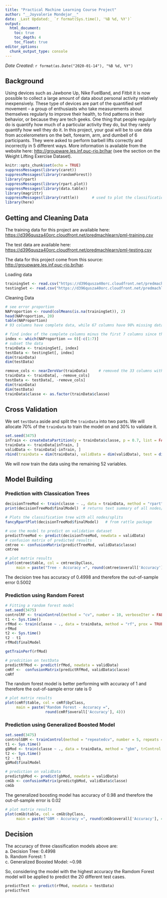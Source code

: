 ```yaml
---
title: "Practical Machine Learning Course Project"
author: "__Joyvalerie Mondejar__"
date: _Last Updated:_ `r format(Sys.time(), '%B %d, %Y')`
output: 
  html_document:
    toc: true
    toc_depth: 4
    toc_float: true
editor_options: 
  chunk_output_type: console
---
```


_Date Created_: `r format(as.Date("2020-01-14"), "%B %d, %Y")`


## Background

Using devices such as Jawbone Up, Nike FuelBand, and Fitbit it is now possible to collect a large amount of data about
personal activity relatively inexpensively. These type of devices are part of the quantified self movement – a group of
enthusiasts who take measurements about themselves regularly to improve their health, to find patterns in their
behavior, or because they are tech geeks. One thing that people regularly do is quantify how much of a particular
activity they do, but they rarely quantify how well they do it. In this project, your goal will be to use data from
accelerometers on the belt, forearm, arm, and dumbell of 6 participants. They were asked to perform barbell lifts
correctly and incorrectly in 5 different ways. More information is available from the website here:
<http://groupware.les.inf.puc-rio.br/har> (see the section on the Weight Lifting Exercise Dataset). 


```r
knitr::opts_chunk$set(echo = TRUE)
suppressMessages(library(caret))
suppressMessages(library(randomForest))
library(rpart)
suppressMessages(library(rpart.plot))
suppressMessages(library(data.table))
library(magrittr)
suppressMessages(library(rattle))      # used to plot the classification trees
library(here)
```

## Getting and Cleaning Data

The training data for this project are available here: <https://d396qusza40orc.cloudfront.net/predmachlearn/pml-training.csv>

The test data are available here: <https://d396qusza40orc.cloudfront.net/predmachlearn/pml-testing.csv>

The data for this project come from this source: <http://groupware.les.inf.puc-rio.br/har>.

Loading data

```r
trainingSet <- read.csv("https://d396qusza40orc.cloudfront.net/predmachlearn/pml-training.csv")
testingSet <- read.csv("https://d396qusza40orc.cloudfront.net/predmachlearn/pml-testing.csv")
```

Cleaning Data

```r
# see error proportion
NAProportion <- round(colMeans(is.na(trainingSet)), 2)
head(NAProportion, 20)
table(NAProportion)
# 93 columns have complete data, while 67 columns have 98% missing data
```

```r
# find index of the complete columns minus the first 7 columns since they seems (administrative data) to be not useful in predicting the outcome variable classe 
index <- which(NAProportion == 0)[-c(1:7)]
# subset the data
trainData <- trainingSet[, index]
testData <- testingSet[, index]
dim(trainData)
dim(testData)
```

```r
remove_cols <- nearZeroVar(trainData)     # removed the 33 columns with near zero variance
trainData <- trainData[, -remove_cols]
testData <- testData[, -remove_cols]
dim(trainData)
dim(testData)
trainData$classe <- as.factor(trainData$classe)
```

## Cross Validation

We set `testData` aside and split the `trainData` into two parts. We will allocate 70% of the `trainData` to train the model on and 30% to validate it.

```r
set.seed(3475)
inTrain <- createDataPartition(y = trainData$classe, p = 0.7, list = FALSE)
trainData <- trainData[inTrain, ]
validData <- trainData[-inTrain, ]
rbind(trainData = dim(trainData), validData = dim(validData), test = dim(testData))
```

We will now train the data using the remaining 52 variables.

## Model Building

### Prediction with Classication Trees

```r
decisionTreeMod <- train(classe ~ ., data = trainData, method = "rpart")  # constructs trees based on the outcome and predictors
print(decisionTreeMod$finalModel)  # returns text summary of all nodes/spits in the constructed tree
```

```r
# Plots the classification tree with all nodes/splits
fancyRpartPlot(decisionTreeMod$finalModel)   # from rattle package
```

```r
# use the model to predict on validation dataset
predictTreeMod <- predict(decisionTreeMod, newdata = validData)
# confusion matrix of predicted results
cmtree <- confusionMatrix(predictTreeMod, validData$classe)
cmtree
```

```r
# plot matrix results
plot(cmtree$table, col = cmtree$byClass, 
     main = paste("Tree - Accuracy =", round(cmtree$overall['Accuracy'], 4)))
```

The decision tree has accuracy of 0.4998 and therefore the out-of-sample error 0.5002

### Prediction using Random Forest

```r
# Fitting a random forest model
set.seed(3475)
controlRF <- trainControl(method = "cv", number = 10, verboseIter = FALSE)
t1 <- Sys.time()
rfMod <- train(classe ~ ., data = trainData, method = "rf", prox = TRUE, trControl = controlRF)
rfMod
t2 <- Sys.time()
t2 - t1
rfMod$finalModel
```

```r
getTrainPerf(rfMod)
```

```r
# predcition on testData
predictRfMod <- predict(rfMod, newdata = validData)
cmRf <-  confusionMatrix(predictRfMod, validData$classe)
cmRf
```

The random forest model is better performing with accuracy of 1 and therefore the out-of-sample error rate is 0

```r
# plot matrix results
plot(cmRf$table, col = cmRf$byClass, 
     main = paste("Random Forest - Accuracy =",
                  round(cmRf$overall['Accuracy'], 4)))
```

### Prediction using Generalized Boosted Model

```r
set.seed(3475)
controlGBM <- trainControl(method = "repeatedcv", number = 5, repeats = 1)
t1 <- Sys.time()
gbMod <- train(classe ~ ., data = trainData, method = "gbm", trControl = controlGBM, verbose = FALSE)
t2 <- Sys.time()
t2 - t1
gbMod$finalModel
```

```r
# prediction on validData
predictgbMod <- predict(gbMod, newdata = validData)
cmGb <- confusionMatrix(predictgbMod, validData$classe)
cmGb
```

The generalized boosting model has accuracy of 0.98 and therefore the out-of-sample error is 0.02

```r
# plot matrix results
plot(cmGb$table, col = cmGb$byClass, 
     main = paste("GBM - Accuracy =", round(cmGb$overall['Accuracy'], 4)))
```

## Decision

The accuracy of three classification models above are:  
a. Decision Tree: 0.4998  
b. Random Forest: 1  
c. Generalized Boosted Model: ~0.98

So, considering the model with the highest accuracy the Ramdom Forest model will be applied to predict the 20 different test cases.

```r
predictTest <- predict(rfMod, newdata = testData)
predictTest
```



